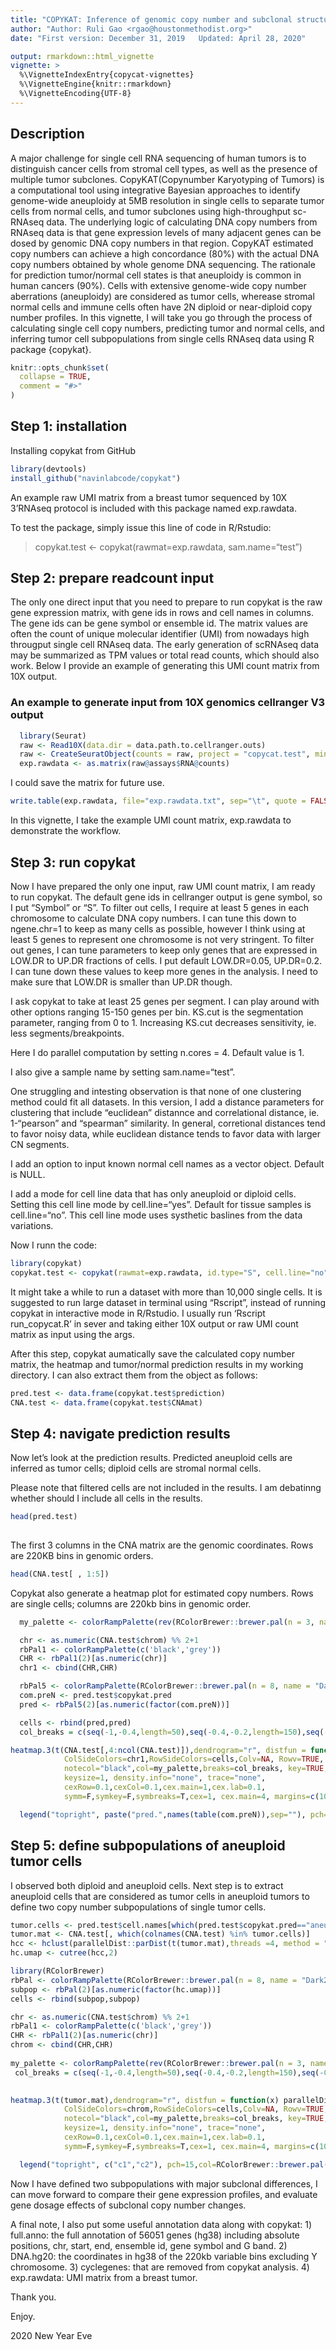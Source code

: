 ```yaml
---
title: "COPYKAT: Inference of genomic copy number and subclonal structure of human tumors from high-throughput single cell RNAseq data"
author: "Author: Ruli Gao <rgao@houstonmethodist.org>"
date: "First version: December 31, 2019   Updated: April 28, 2020"

output: rmarkdown::html_vignette
vignette: >
  %\VignetteIndexEntry{copycat-vignettes}
  %\VignetteEngine{knitr::rmarkdown}
  %\VignetteEncoding{UTF-8}
---
```

## Description
A major challenge for single cell RNA sequencing of human tumors is to distinguish cancer cells from stromal cell types, as well as the presence of multiple tumor subclones. CopyKAT(Copynumber Karyotyping of Tumors) is a computational tool using integrative Bayesian approaches to identify genome-wide aneuploidy at 5MB resolution in single cells to separate tumor cells from normal cells, and tumor subclones using high-throughput sc-RNAseq data. The underlying logic of calculating DNA copy numbers from RNAseq data is that gene expression levels of many adjacent genes can be dosed by genomic DNA copy numbers in that region. CopyKAT estimated copy numbers can achieve a high concordance (80%) with the actual DNA copy numbers obtained by whole genome DNA sequencing. The rationale for prediction tumor/normal cell states is that aneuploidy is common in human cancers (90%). Cells with extensive genome-wide copy number aberrations (aneuploidy) are considered as tumor cells, wherease stromal normal cells and immune cells often have 2N diploid or near-diploid copy number profiles.  In this vignette, I will take you go through the process of calculating single cell copy numbers, predicting tumor and normal cells, and inferring tumor cell subpopulations from single cells RNAseq data using R package {copykat}. 

```r
knitr::opts_chunk$set(
  collapse = TRUE,
  comment = "#>"
)
```

## Step 1: installation
Installing copykat from GitHub
```r
library(devtools)
install_github("navinlabcode/copykat")
```
An example raw UMI matrix from a breast tumor sequenced by 10X 3'RNAseq protocol is included with this package named exp.rawdata.

To test the package, simply issue this line of code in R/Rstudio:

> copykat.test <- copykat(rawmat=exp.rawdata, sam.name="test")


## Step 2: prepare readcount input
The only one direct input that you need to prepare to run copykat is the raw gene expression matrix, with gene ids in rows and cell names in columns. The gene ids can be gene symbol or ensemble id.  The matrix values are often the count of unique molecular identifier (UMI) from nowadays high througput single cell RNAseq data. The early generation of scRNAseq data may be summarized as TPM values or total read counts, which should also work. Below I provide an example of generating this UMI count matrix from 10X output.

### An example to generate input from 10X genomics cellranger V3 output
```r
  library(Seurat)
  raw <- Read10X(data.dir = data.path.to.cellranger.outs)
  raw <- CreateSeuratObject(counts = raw, project = "copycat.test", min.cells = 0, min.features = 0)
  exp.rawdata <- as.matrix(raw@assays$RNA@counts)
```

I could save the matrix for future use.
```r
write.table(exp.rawdata, file="exp.rawdata.txt", sep="\t", quote = FALSE, row.names = TRUE)
```


In this vignette, I take the example UMI count matrix, exp.rawdata to demonstrate the workflow.

## Step 3: run copykat
Now I have prepared the only one input, raw UMI count matrix, I am ready to run copykat. The default gene ids in cellranger output is gene symbol, so I put "Symbol" or "S". To filter out cells, I require at least 5 genes in each chromosome to calculate DNA copy numbers. I can tune this down to ngene.chr=1 to keep as many cells as possible, however I think using at least 5 genes to represent one chromosome is not very stringent. To filter out genes, I can tune parameters to keep only genes that are expressed in LOW.DR to UP.DR fractions of cells. I put default LOW.DR=0.05, UP.DR=0.2. I can tune down these values to keep more genes in the analysis. I need to make sure that LOW.DR is smaller than UP.DR though.  

I ask copykat to take at least 25 genes per segment. I can play around with other options ranging 15-150 genes per bin. KS.cut is the segmentation parameter, ranging from 0 to 1. Increasing KS.cut decreases sensitivity, ie. less segments/breakpoints. 

Here I do parallel computation by setting n.cores = 4. Default value is 1. 

I also give a sample name by setting sam.name="test". 

One struggling and intesting observation is that none of one clustering method could fit all datasets. In this version, I add a distance parameters for clustering that include "euclidean" distannce and correlational distance, ie. 1-"pearson" and "spearman" similarity.  In general, corretional distances tend to favor noisy data, while euclidean distance tends to favor data with larger CN segments. 

I add an option to input known normal cell names as a vector object. Default is NULL.

I add a mode for cell line data that has only aneuploid or diploid cells. Setting this cell line mode by cell.line="yes". Default for tissue samples is cell.line="no". This cell line mode uses systhetic baslines from the data variations.

Now I runn the code:

```r
library(copykat)
copykat.test <- copykat(rawmat=exp.rawdata, id.type="S", cell.line="no", ngene.chr=5, win.size=25, KS.cut=0.2, sam.name="test", distance="euclidean", n.cores=4)
```

It might take a while to run a dataset with more than 10,000 single cells. It is suggested to run large dataset in terminal using "Rscript", instead of running copykat in interactive mode in R/Rstudio. I usually run 'Rscript run_copycat.R' in sever and taking either 10X output or raw UMI count matrix as input using the args.

After this step, copykat aumatically save the calculated copy number matrix, the heatmap and tumor/normal prediction results in my working directory.  I can also extract them from the object as follows:

```r
pred.test <- data.frame(copykat.test$prediction)
CNA.test <- data.frame(copykat.test$CNAmat)
```

## Step 4: navigate prediction results
Now let's look at the prediction results. Predicted aneuploid cells are inferred as tumor cells; diploid cells are stromal normal cells.

Please note that filtered cells are not included in the results. I am debatinng whether should I include all cells in the results.

```r
head(pred.test)
     
```
The first 3 columns in the CNA matrix are the genomic coordinates. Rows are 220KB bins in genomic orders.

```r
head(CNA.test[ , 1:5])
```
Copykat also generate a heatmap plot for estimated copy numbers. Rows are single cells; columns are 220kb bins in genomic order.

```r
  my_palette <- colorRampPalette(rev(RColorBrewer::brewer.pal(n = 3, name = "RdBu")))(n = 999)

  chr <- as.numeric(CNA.test$chrom) %% 2+1
  rbPal1 <- colorRampPalette(c('black','grey'))
  CHR <- rbPal1(2)[as.numeric(chr)]
  chr1 <- cbind(CHR,CHR)

  rbPal5 <- colorRampPalette(RColorBrewer::brewer.pal(n = 8, name = "Dark2")[2:1])
  com.preN <- pred.test$copykat.pred
  pred <- rbPal5(2)[as.numeric(factor(com.preN))]

  cells <- rbind(pred,pred)
  col_breaks = c(seq(-1,-0.4,length=50),seq(-0.4,-0.2,length=150),seq(-0.2,0.2,length=600),seq(0.2,0.4,length=150),seq(0.4, 1,length=50))

heatmap.3(t(CNA.test[,4:ncol(CNA.test)]),dendrogram="r", distfun = function(x) parallelDist::parDist(x,threads =4, method = "euclidean"), hclustfun = function(x) hclust(x, method="ward.D2"),
            ColSideColors=chr1,RowSideColors=cells,Colv=NA, Rowv=TRUE,
            notecol="black",col=my_palette,breaks=col_breaks, key=TRUE,
            keysize=1, density.info="none", trace="none",
            cexRow=0.1,cexCol=0.1,cex.main=1,cex.lab=0.1,
            symm=F,symkey=F,symbreaks=T,cex=1, cex.main=4, margins=c(10,10))

  legend("topright", paste("pred.",names(table(com.preN)),sep=""), pch=15,col=RColorBrewer::brewer.pal(n = 8, name = "Dark2")[2:1], cex=0.6, bty="n")

```

## Step 5: define subpopulations of aneuploid tumor cells
I observed both diploid and aneuploid cells. Next step is to extract aneuploid cells that are considered as tumor cells in aneuploid tumors to define two copy number subpopulations of single tumor cells. 

```r
tumor.cells <- pred.test$cell.names[which(pred.test$copykat.pred=="aneuploid")]
tumor.mat <- CNA.test[, which(colnames(CNA.test) %in% tumor.cells)]
hcc <- hclust(parallelDist::parDist(t(tumor.mat),threads =4, method = "euclidean"), method = "ward.D2")
hc.umap <- cutree(hcc,2)

library(RColorBrewer)
rbPal <- colorRampPalette(RColorBrewer::brewer.pal(n = 8, name = "Dark2")[3:4])
subpop <- rbPal(2)[as.numeric(factor(hc.umap))]
cells <- rbind(subpop,subpop)

chr <- as.numeric(CNA.test$chrom) %% 2+1
rbPal1 <- colorRampPalette(c('black','grey'))
CHR <- rbPal1(2)[as.numeric(chr)]
chrom <- cbind(CHR,CHR)
                                                                       
my_palette <- colorRampPalette(rev(RColorBrewer::brewer.pal(n = 3, name = 'RdBu')))(n = 999)
 col_breaks = c(seq(-1,-0.4,length=50),seq(-0.4,-0.2,length=150),seq(-0.2,0.2,length=600),seq(0.2,0.4,length=150),seq(0.4, 1,length=50))
 

heatmap.3(t(tumor.mat),dendrogram="r", distfun = function(x) parallelDist::parDist(x,threads =4, method = "euclidean"), hclustfun = function(x) hclust(x, method="ward.D2"),
            ColSideColors=chrom,RowSideColors=cells,Colv=NA, Rowv=TRUE,
            notecol="black",col=my_palette,breaks=col_breaks, key=TRUE,
            keysize=1, density.info="none", trace="none",
            cexRow=0.1,cexCol=0.1,cex.main=1,cex.lab=0.1,
            symm=F,symkey=F,symbreaks=T,cex=1, cex.main=4, margins=c(10,10))

  legend("topright", c("c1","c2"), pch=15,col=RColorBrewer::brewer.pal(n = 8, name = "Dark2")[3:4], cex=0.9, bty='n')

```
Now I have defined two subpopulations with major subclonal differences, I can move forward to compare their gene expression profiles, and evaluate gene dosage effects of subclonal copy number changes.


A final note, I also put some useful annotation data along with copykat: 
1) full.anno: the full annotation of 56051 genes (hg38) including absolute positions, chr, start, end, ensemble id, gene symbol and G band.
2) DNA.hg20: the coordinates in hg38 of the 220kb variable bins excluding Y chromosome.
3) cyclegenes: that are removed from copykat analysis.
4) exp.rawdata: UMI matrix from a breast tumor.

Thank you.

Enjoy.

2020 New Year Eve
